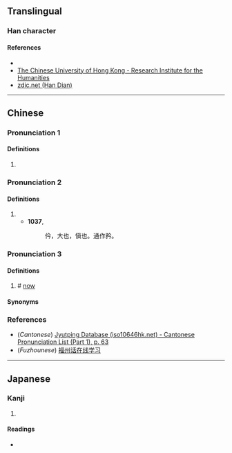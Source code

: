 {{character info/new}}
==Translingual==

===Han character===
{{Han char|rn=9|rad=人|as=04|sn=6|four=28227|canj=OOIN|ids=⿰亻今}}

====References====
* {{Han ref|kx=0094.090|dkj=00401|dj=0200.010|hdz=10124.110|uh=4EF1|ud=20209|bh=C9B0|bd=51632}}
* [http://humanum.arts.cuhk.edu.hk/Lexis/lexi-can/search.php?q=%C9%B0 The Chinese University of Hong Kong - Research Institute for the Humanities]
* [http://www.zdic.net/z/15/js/4EF1.htm zdic.net (Han Dian)]

----

==Chinese==
{{zh-forms}}

===Pronunciation 1===
{{zh-pron
|m=qián,qín
|c=kim4
|mc=
|oc=
|ma=
|cat=n
}}

====Definitions====
{{zh-hanzi}}

# {{n-g|A kind of [[ancient]] [[music]] of northern [[Chinese]] [[ethnic]] [[minorities]].}}

===Pronunciation 2===
{{zh-pron
|m=jīng
|cat=a
}}

====Definitions====
{{zh-hanzi}}

# {{zh-alt-form|矜}}
#* '''1037''', ''{{w|Jiyun}}''
#*: 仱，大也，愼也。通作矜。


===Pronunciation 3===

{{zh-pron
|md=dáng
|cat=a
}}

====Definitions====

# # {{lb|zh|Min Dong}} [[now]]


====Synonyms====
{{zh-dial|現在}}

===References===
* (''Cantonese'') [http://www.iso10646hk.net/jp/document/download.jsp Jyutping Database (iso10646hk.net) - Cantonese Pronunciation List (Part 1), p. 63]
* (''Fuzhounese'') [http://120.25.72.164/fzhDictionary/index.php?s=/Home/Dictionary/getWordInfo/ye/1/word/%E4%BB%B1 福州话在线学习]

----

==Japanese==

===Kanji===
{{ja-kanji|grade=|rs=人04}}

# {{defn|lang=ja|sort=人04}}

====Readings====
* {{ja-readings|on=[[けん]] (ken), [[げん]] (gen), [[きょう]] (kyō), [[きん]] (kin), [[ごん]] (gon)|kun=[[ほこる]] (hokoru), [[つつしむ]] (tsutsushimu)}}